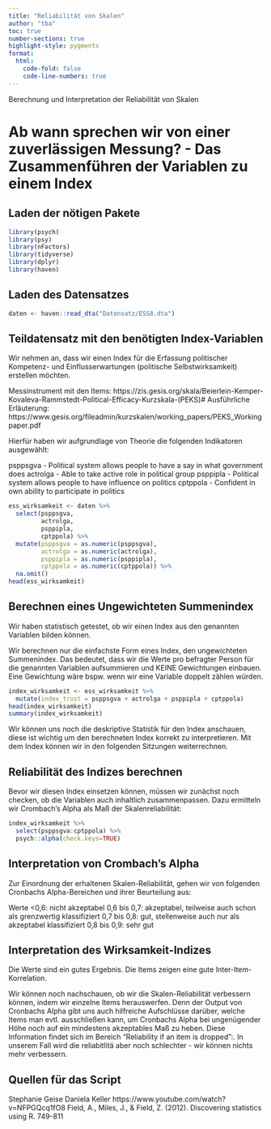 ```yaml
---
title: "Reliabilität von Skalen"
author: "tba"
toc: true
number-sections: true
highlight-style: pygments
format:
  html:
    code-fold: false
    code-line-numbers: true
---
```


Berechnung und Interpretation der Reliabilität von Skalen

# Ab wann sprechen wir von einer zuverlässigen Messung? - Das Zusammenführen der Variablen zu einem Index


## Laden der nötigen Pakete

```r
library(psych)
library(psy)
library(nFactors)
library(tidyverse)
library(dplyr)
library(haven)
```

## Laden des Datensatzes

```r
daten <- haven::read_dta("Datensatz/ESS8.dta")
```

## Teildatensatz mit den benötigten Index-Variablen

Wir nehmen an, dass wir einen Index für die Erfassung politischer Kompetenz- und Einflusserwartungen (politische Selbstwirksamkeit) erstellen möchten.

Messinstrument mit den Items: https://zis.gesis.org/skala/Beierlein-Kemper-Kovaleva-Rammstedt-Political-Efficacy-Kurzskala-(PEKS)# Ausführliche Erläuterung: https://www.gesis.org/fileadmin/kurzskalen/working_papers/PEKS_Workingpaper.pdf

Hierfür haben wir aufgrundlage von Theorie die folgenden Indikatoren ausgewählt:

psppsgva - Political system allows people to have a say in what government does actrolga - Able to take active role in political group psppipla - Political system allows people to have influence on politics cptppola - Confident in own ability to participate in politics

```r

ess_wirksamkeit <- daten %>%
  select(psppsgva,
         actrolga,
         psppipla,
         cptppola) %>% 
  mutate(psppsgva = as.numeric(psppsgva),
         actrolga = as.numeric(actrolga),
         psppipla = as.numeric(psppipla),
         cptppola = as.numeric(cptppola)) %>% 
  na.omit()
head(ess_wirksamkeit)

```

## Berechnen eines Ungewichteten Summenindex

Wir haben statistisch getestet, ob wir einen Index aus den genannten Variablen bilden können.

Wir berechnen nur die einfachste Form eines Index, den ungewichteten Summenindex. Das bedeutet, dass wir die Werte pro befragter Person für die genannten Variablen aufsummieren und KEINE Gewichtungen einbauen. Eine Gewichtung wäre bspw. wenn wir eine Variable doppelt zählen würden.

```r

index_wirksamkeit <- ess_wirksamkeit %>% 
  mutate(index_trust = psppsgva + actrolga + psppipla + cptppola)
head(index_wirksamkeit)
summary(index_wirksamkeit)
```

Wir können uns noch die deskriptive Statistik für den Index anschauen, diese ist wichtig um den berechneten Index korrekt zu interpretieren. Mit dem Index können wir in den folgenden Sitzungen weiterrechnen.

## Reliabilität des Indizes berechnen

Bevor wir diesen Index einsetzen können, müssen wir zunächst noch checken, ob die Variablen auch inhaltlich zusammenpassen. Dazu ermitteln wir Crombach's Alpha als Maß der Skalenreliabilität:

```r
index_wirksamkeit %>%
  select(psppsgva:cptppola) %>%
  psych::alpha(check.keys=TRUE)
```

## Interpretation von Crombach's Alpha

Zur Einordnung der erhaltenen Skalen-Reliabilität, gehen wir von folgenden Cronbachs Alpha-Bereichen und ihrer Beurteilung aus:

Werte \<0,6: nicht akzeptabel 0,6 bis 0,7: akzeptabel, teilweise auch schon als grenzwertig klassifiziert 0,7 bis 0,8: gut, stellenweise auch nur als akzeptabel klassifiziert 0,8 bis 0,9: sehr gut

## Interpretation des Wirksamkeit-Indizes

Die Werte sind ein gutes Ergebnis. Die Items zeigen eine gute Inter-Item-Korrelation.

Wir können noch nachschauen, ob wir die Skalen-Reliabilität verbessern können, indem wir einzelne Items herauswerfen. Denn der Output von Cronbachs Alpha gibt uns auch hilfreiche Aufschlüsse darüber, welche Items man evtl. ausschließen kann, um Cronbachs Alpha bei ungenügender Höhe noch auf ein mindestens akzeptables Maß zu heben. Diese Information findet sich im Bereich "Reliability if an item is dropped":. In unserem Fall wird die reliabitlitä aber noch schlechter - wir können nichts mehr verbessern.

## Quellen für das Script

Stephanie Geise Daniela Keller https://www.youtube.com/watch?v=NFPGQcq1fO8 Field, A., Miles, J., & Field, Z. (2012). Discovering statistics using R. 749-811
